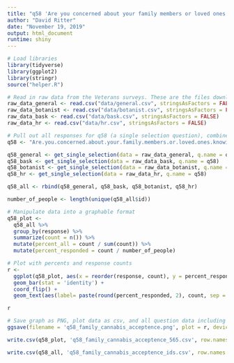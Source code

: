 ```yaml
---
title: "q58 'Are you concerned about your family members or loved ones knowing about your cannabis use?' (Veterans)"
author: "David Ritter"
date: "November 19, 2019"
output: html_document
runtime: shiny
---
```


```r
# Load libraries
library(tidyverse)
library(ggplot2)
library(stringr)
source("helper.R")
```

```r
# Read in raw data from the Veterans surveys. These are the files downloaded from survey monkey saved as a .csv
raw_data_general <- read.csv("data/general.csv", stringsAsFactors = FALSE)
raw_data_botanist <- read.csv("data/botanist.csv", stringsAsFactors = FALSE)
raw_data_bask <- read.csv("data/bask.csv", stringsAsFactors = FALSE)
raw_data_hr <- read.csv("data/hr.csv", stringsAsFactors = FALSE)
```

```r
# Pull out all responses for q58 (a single selection question), combine and determine 'question n'
q58 <- "Are.you.concerned.about.your.family.members.or.loved.ones.knowing.about.your.cannabis.use."

q58_general <- get_single_selection(data = raw_data_general, q.name = q58)
q58_bask <- get_single_selection(data = raw_data_bask, q.name = q58)
q58_botanist <- get_single_selection(data = raw_data_botanist, q.name = q58)
q58_hr <- get_single_selection(data = raw_data_hr, q.name = q58)

q58_all <- rbind(q58_general, q58_bask, q58_botanist, q58_hr)

number_of_people <- length(unique(q58_all$id))
```

```r
# Manipulate data into a graphable format
q58_plot <- 
  q58_all %>%
  group_by(response) %>%
  summarize(count = n()) %>%
  mutate(percent_all = count / sum(count)) %>%
  mutate(percent_responded = count / number_of_people)
```

```r
# Plot with percents and response counts
r <- 
  ggplot(q58_plot, aes(x = reorder(response, count), y = percent_responded)) +
  geom_bar(stat = 'identity') +
  coord_flip() +
  geom_text(aes(label= paste(round(percent_responded, 2), count, sep = "***")))

r
```

```r
# Save graph as PNG, plot data as csv, and all question data including response IDs as csv (save question n and N at end of plot file as "_x.x")
ggsave(filename = 'q58_family_cannabis_acceptence.png', plot = r, device = 'png')

write.csv(q58_plot, 'q58_family_cannabis_acceptence_565.csv', row.names = FALSE)

write.csv(q58_all, 'q58_family_cannabis_acceptence_ids.csv', row.names = FALSE)
```